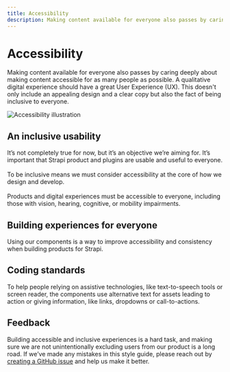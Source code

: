 ```yaml
---
title: Accessibility
description: Making content available for everyone also passes by caring deeply about making content accessible for as many people as possible. A qualitative digital experience should have a  great User Experience (UX). This doesn't only include an appealing design and a clear copy but also the fact of being inclusive to everyone.
---
```


# Accessibility

Making content available for everyone also passes by caring deeply about making content accessible for as many people as possible. A qualitative digital experience should have a  great User Experience (UX). This doesn't only include an appealing design and a clear copy but also the fact of being inclusive to everyone.

![Accessibility illustration](/accessibility_illustration.png)
## An inclusive usability

It’s not completely true for now, but it’s an objective we’re aiming for. It’s important that Strapi product and plugins are usable and useful to everyone. <br/> <br/>
To be inclusive means we must consider accessibility at the core of how we design and develop. <br/> <br/>
Products and digital experiences must be accessible to everyone, including those with vision, hearing, cognitive, or mobility impairments.

## Building experiences for everyone

Using our components is a way to improve accessibility and consistency when building products for Strapi.

## Coding standards

To help people relying on assistive technologies, like text-to-speech tools or screen reader, the components use alternative text for assets leading to action or giving information, like links, dropdowns or call-to-actions. 

## Feedback

Building accessible and inclusive experiences is a hard task, and making sure we are not unintentionally excluding users from our product is a long road. If we’ve made any mistakes in this style guide, please reach out by [creating a GitHub issue](https://github.com/strapi/design-system) and help us make it better.

